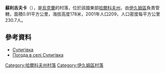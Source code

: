 {{coord|49|1|39|N|37|14|43|E|scale:100000_region:UA|display=title}}

'''蘇利吉夫卡'''（{{lang-uk|Сулигівка}}），是[[烏克蘭|烏克蘭]]的村落，位於該國東部[[哈爾科夫州|哈爾科夫州]]，由[[伊久姆區|伊久姆區]]負責管轄，面積0.91平方公里，海拔高度178米，2001年人口209，人口密度每平方公里230.7人。

==參考資料==
*[http://w1.c1.rada.gov.ua/pls/z7502/A005?rdat1=09.01.2009&rf7571=33229 Сулигівка]{{Dead link|date=2018年6月 |bot=InternetArchiveBot |fix-attempted=no }}
* [http://weather.in.ua/ua/har'kovskaja/25509 Погода в селі Сулигівка] {{Wayback|url=http://weather.in.ua/ua/har'kovskaja/25509 |date=20160323040537 }}

{{DEFAULTSORT:Сулигівка}}
[[Category:哈爾科夫州村落|Category:哈爾科夫州村落]]
[[Category:伊久姆區村落|Category:伊久姆區村落]]


{{Kharkiv-geo-stub}}